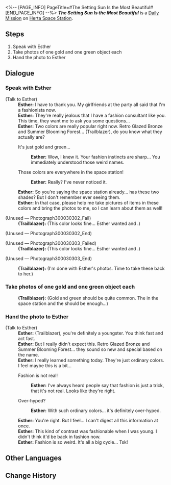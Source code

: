 <%-- [PAGE_INFO]
PageTitle=#The Setting Sun Is the Most Beautiful#
[END_PAGE_INFO] --%>
{{Stub|Dialogue.}}
{{Mission Infobox
|id            = 3000303
|title         = 
|image         = <!--Mission The Setting Sun Is the Most Beautiful.png-->
|type          = Daily
|event_name    = 
|chapter       = 
|requirements  = {{subst:void|<!--Unknown: {"Type":"Manual"}-->}}
|summary       = <!--official mission summary from Fate's Atlas-->
|characters    = Esther; Trailblazer
|startLocation = [[Herta Space Station]] - [[Master Control Zone]]
|world         = Herta Space Station
|area          = Master Control Zone
|prev          = 
|next          = 
|rewards       = Credit*5,000
}}
'''''The Setting Sun Is the Most Beautiful''''' is a [[Daily Mission]] on [[Herta Space Station]].

==Steps==
# Speak with Esther
# Take photos of one gold and one green object each
# Hand the photo to Esther

<!--
==Gameplay Notes==

--><!--
==Trial Character==

-->
==Dialogue==
{{Stub Dialogue}}

===Speak with Esther{{subst:void|<!--300030301-->}}===
{{Mission Description|type=daily|location=Master Control Zone|Researcher Esther is having a rough day with her appearance. She's trying to learn about how colors match and clash. With your unique perspective on beauty, go and advise Esther!}}
{{Dialogue Start}}

;(Talk to Esther)
:'''Esther:''' I have to thank you. My girlfriends at the party all said that I'm a fashionista now.
:'''Esther:''' They're really jealous that I have a fashion consultant like you. This time, they want me to ask you some questions...
:'''Esther:''' Two colors are really popular right now. Retro Glazed Bronze and Summer Blooming Forest... (Trailblazer), do you know what they actually are?
:{{DIcon|Arrow}} It's just gold and green...
::'''Esther:''' Wow, I knew it. Your fashion instincts are sharp... You immediately understood those weird names.
:{{DIcon|Arrow}} Those colors are everywhere in the space station!
::'''Esther:''' Really? I've never noticed it.
:'''Esther:''' So you're saying the space station already... has these two shades? But I don't remember ever seeing them.
:'''Esther:''' In that case, please help me take pictures of items in these colors and bring the photos to me, so I can learn about them as well!

;(Unused &mdash; Photograph300030302_Fail)
:'''(Trailblazer):''' (This color looks fine... Esther wanted {{Color|keyword|nobold=1|gold}} and {{Color|keyword|nobold=1|green}}.)

;(Unused &mdash; Photograph300030302_End)


;(Unused &mdash; Photograph300030303_Failed)
:'''(Trailblazer):''' (This color looks fine... Esther wanted {{Color|keyword|nobold=1|gold}} and {{Color|keyword|nobold=1|green}}.)

;(Unused &mdash; Photograph300030303_End)

:'''(Trailblazer):''' (I'm done with Esther's photos. Time to take these back to her.)
{{Dialogue End}}

===Take photos of one gold and one green object each{{subst:void|<!--300030304-->}}===
{{Dialogue Start}}
:'''(Trailblazer):''' (Gold and green should be quite common. The {{Color|keyword|nobold=1|plants and flowers}} in the space station and the {{Color|keyword|nobold=1|Astral Express}} should be enough...)
{{Dialogue End}}

===Hand the photo to Esther{{subst:void|<!--300030305-->}}===
{{Dialogue Start}}

;(Talk to Esther)
:'''Esther:''' (Trailblazer), you're definitely a youngster. You think fast and act fast.
:'''Esther:''' But I really didn't expect this. Retro Glazed Bronze and Summer Blooming Forest... they sound so new and special based on the name.
:'''Esther:''' I really learned something today. They're just ordinary colors. I feel maybe this is a bit...
:{{DIcon|Arrow}} Fashion is not real!
::'''Esther:''' I've always heard people say that fashion is just a trick, that it's not real. Looks like they're right.
:{{DIcon|Arrow}} Over-hyped?
::'''Esther:''' With such ordinary colors... it's definitely over-hyped.
:'''Esther:''' You're right. But I feel... I can't digest all this information at once.
:'''Esther:''' This kind of contrast was fashionable when I was young. I didn't think it'd be back in fashion now.
:'''Esther:''' Fashion is so weird. It's all a big cycle... Tsk!
{{Dialogue End}}

==Other Languages==
{{Other Languages
|en   = The Setting Sun Is the Most Beautiful
|zhs  = 最美不过夕阳红
|zht  = 最美不過夕陽紅
|ja   = 夕陽の紅ほど美しき
|ko   = 붉은 석양이 가장 아름답다
|es   = El sol del ocaso es el más hermoso
|fr   = Beauté crépusculaire
|ru   = Красивый закат
|th   = อาทิตย์อัสดงงดงามเหนือสิ่งใด
|vi   = Ánh Tà Dương Xinh Đẹp
|de   = Die untergehende Sonne ist die Schönste
|id   = Matahari Terbenam adalah yang Terindah
|pt   = O Pôr do Sol é o Mais Bonito
}}

==Change History==
{{Change History|1.0}}

